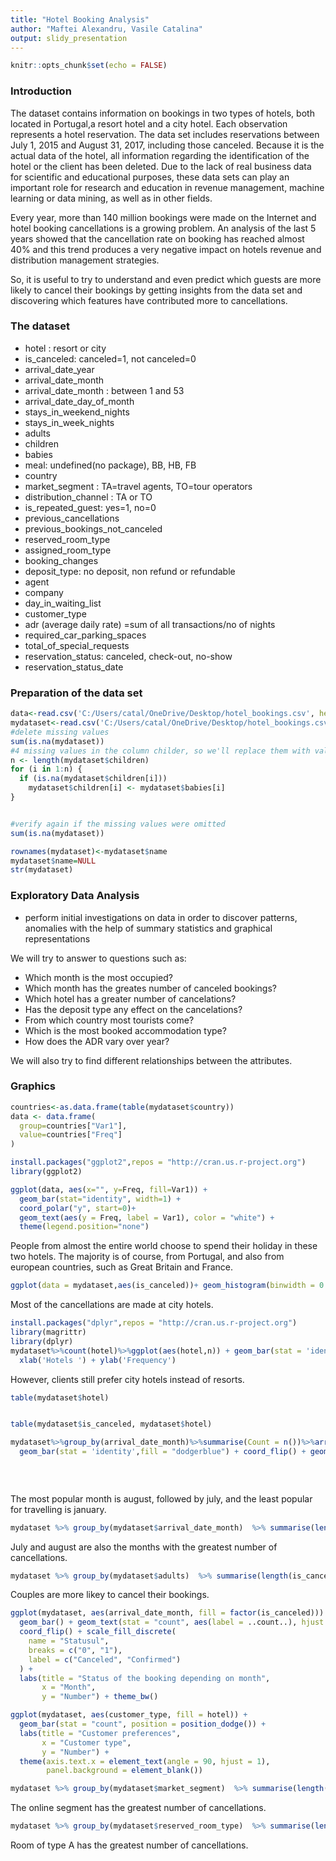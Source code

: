 ```yaml
---
title: "Hotel Booking Analysis"
author: "Maftei Alexandru, Vasile Catalina"
output: slidy_presentation
---
```


```r
knitr::opts_chunk$set(echo = FALSE)
```

### Introduction
The dataset contains information on bookings in two types of hotels, both located in Portugal,a resort hotel and a city hotel. Each observation represents a hotel reservation. The data set includes reservations between July 1, 2015 and August 31, 2017, including those canceled. Because it is the actual data of the hotel, all information regarding the identification of the hotel or the client has been deleted. Due to the lack of real business data for scientific and educational purposes, these data sets can play an important role for research and education in revenue management, machine learning or data mining, as well as in other fields.

Every year, more than 140 million bookings were made on the Internet and hotel booking cancellations is a growing problem. An analysis of the last 5 years showed that the cancellation rate on booking has reached almost 40% and this trend produces a very negative impact on hotels revenue and distribution management strategies.

So, it is useful to try to understand and even predict which guests are more likely to cancel their bookings by getting insights from the data set and discovering which features have contributed more to cancellations.



### The dataset
+ hotel : resort or city
+ is_canceled: canceled=1, not canceled=0
+ arrival_date_year
+ arrival_date_month
+ arrival_date_month : between 1 and 53
+ arrival_date_day_of_month
+ stays_in_weekend_nights
+ stays_in_week_nights
+ adults
+ children
+ babies
+ meal: undefined(no package), BB, HB, FB
+ country
+ market_segment : TA=travel agents, TO=tour operators
+ distribution_channel : TA or TO
+ is_repeated_guest: yes=1, no=0
+ previous_cancellations
+ previous_bookings_not_canceled
+ reserved_room_type
+ assigned_room_type
+ booking_changes
+ deposit_type: no deposit, non refund or refundable
+ agent
+ company
+ day_in_waiting_list
+ customer_type
+ adr (average daily rate) =sum of all transactions/no of nights
+ required_car_parking_spaces
+ total_of_special_requests
+ reservation_status: canceled, check-out, no-show
+ reservation_status_date

### Preparation of the data set
```r
data<-read.csv('C:/Users/catal/OneDrive/Desktop/hotel_bookings.csv', header= TRUE)
mydataset<-read.csv('C:/Users/catal/OneDrive/Desktop/hotel_bookings.csv', header= TRUE)
#delete missing values
sum(is.na(mydataset))
#4 missing values in the column childer, so we'll replace them with values from column babies
n <- length(mydataset$children)
for (i in 1:n) {
  if (is.na(mydataset$children[i]))
    mydataset$children[i] <- mydataset$babies[i]
}


#verify again if the missing values were omitted
sum(is.na(mydataset))

rownames(mydataset)<-mydataset$name
mydataset$name=NULL
str(mydataset)
```


### Exploratory Data Analysis
* perform initial investigations on data in order to discover patterns, anomalies with the help of summary statistics and graphical representations

We will try to answer to questions such as:

+ Which month is the most occupied?
+ Which month has the greates number of canceled bookings?
+ Which hotel has a greater number of cancelations?
+ Has the deposit type any effect on the cancelations?
+ From which country most tourists come?
+ Which is the most booked accommodation type?
+ How does the ADR vary over year?

We will also try to find different relationships between the attributes.

### Graphics

```r
countries<-as.data.frame(table(mydataset$country))
data <- data.frame(
  group=countries["Var1"],
  value=countries["Freq"]
)

install.packages("ggplot2",repos = "http://cran.us.r-project.org")
library(ggplot2)

ggplot(data, aes(x="", y=Freq, fill=Var1)) +
  geom_bar(stat="identity", width=1) +
  coord_polar("y", start=0)+ 
  geom_text(aes(y = Freq, label = Var1), color = "white") + 
  theme(legend.position="none")
```

People from almost the entire world choose to spend their holiday in these two hotels. The majority is of course, from Portugal, and also from european countries, such as Great Britain and France.



```r
ggplot(data = mydataset,aes(is_canceled))+ geom_histogram(binwidth = 0.5, col='black', fill='blue', alpha = 0.4) + facet_wrap(~hotel)
```

Most of the cancellations are made at city hotels.



```r

install.packages("dplyr",repos = "http://cran.us.r-project.org")   
library(magrittr)
library(dplyr)
mydataset%>%count(hotel)%>%ggplot(aes(hotel,n)) + geom_bar(stat = 'identity', fill = 'blue', alpha = 0.4, col = "black") +
  xlab('Hotels ') + ylab('Frequency')
```

However, clients still prefer city hotels instead of resorts.


```r
table(mydataset$hotel)


table(mydataset$is_canceled, mydataset$hotel)
```



```r
mydataset%>%group_by(arrival_date_month)%>%summarise(Count = n())%>%arrange(-Count)%>%ggplot(aes(x = arrival_date_month, y = Count)) +
  geom_bar(stat = 'identity',fill = "dodgerblue") + coord_flip() + geom_text(aes(x =arrival_date_month, y=0.02, label= Count),
                                                                             hjust=-1, vjust=0, size=4, 
                                                                             colour="black", fontface="bold",
                                                                             angle=360)
```

The most popular month is august, followed by july, and the least popular for travelling is january.

```r
mydataset %>% group_by(mydataset$arrival_date_month)  %>% summarise(length(is_canceled))
```

July and august are also the months with the greatest number of cancellations.

```r
mydataset %>% group_by(mydataset$adults)  %>% summarise(length(is_canceled))

```

Couples are more likey to cancel their bookings.

```r
ggplot(mydataset, aes(arrival_date_month, fill = factor(is_canceled))) +
  geom_bar() + geom_text(stat = "count", aes(label = ..count..), hjust = 1) +
  coord_flip() + scale_fill_discrete(
    name = "Statusul",
    breaks = c("0", "1"),
    label = c("Canceled", "Confirmed")
  ) +
  labs(title = "Status of the booking depending on month",
       x = "Month",
       y = "Number") + theme_bw()
```


 

```r
ggplot(mydataset, aes(customer_type, fill = hotel)) + 
  geom_bar(stat = "count", position = position_dodge()) + 
  labs(title = "Customer preferences",
       x = "Customer type",
       y = "Number") +
  theme(axis.text.x = element_text(angle = 90, hjust = 1),
        panel.background = element_blank())
```



```r
mydataset %>% group_by(mydataset$market_segment)  %>% summarise(length(is_canceled)) 
```
The online segment has the greatest number of cancellations.


```r

mydataset %>% group_by(mydataset$reserved_room_type)  %>% summarise(length(is_canceled)) 
```
Room of type A has the greatest number of cancellations.

